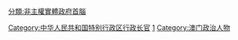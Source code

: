 {{Catmore}}

[[Category:中华人民共和国特别行政区行政长官|Category:中华人民共和国特别行政区行政长官]]
[[Category:澳门特别行政区政府官员|1]]
[[Category:澳门政治人物|Category:澳门政治人物]]
[[分類:非主權實體政府首腦|分類:非主權實體政府首腦]]